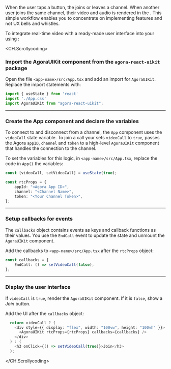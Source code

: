 <PlatformWrapper platform="web">

When the user taps a button, the <Vpl k="CLIENT" /> joins or leaves a channel. When another user joins the same channel, their video and audio is rendered in the <Vpl k="CLIENT" />. This simple workflow enables you to concentrate on implementing <Vg k="COMPANY" /> features and not UX bells and whistles.

To integrate real-time video with a ready-made user interface into your <Vpl k="CLIENT" /> using <Vg k="UIK" />:

<CH.Scrollycoding>

### Import the AgoraUIKit component from the `agora-react-uikit` package

Open the file `<app-name>/src/App.tsx` and add an import for `AgoraUIKit`. Replace the import statements with:

```ts app.tsx focus=1:3
import { useState } from 'react'
import './App.css'
import AgoraUIKit from "agora-react-uikit";

```

---

### Create the App component and declare the variables

To connect to and disconnect from a channel, the `App` component uses the `videoCall` state variable. To join a call your <Vpl k="CLIENT" /> sets `videoCall` to `true`, passes the Agora `appID`, `channel` and `token` to a high-level `AgoraUIKit` component that handles the connection to the channel.

To set the variables for this logic, in `<app-name>/src/App.tsx`, replace the code in `App()` the <Vg k="UIK" /> variables:

```ts app.tsx focus=1:7
const [videoCall, setVideoCall] = useState(true);

const rtcProps = {
    appId: "<Agora App ID>",
    channel: "<Channel Name>",
    token: "<Your Channel Token>",
};
```

---

### Setup callbacks for <Vg k="UIK" /> events

The `callbacks` object contains <Vg k="ENGINE" /> events as keys and callback functions as their values. You use the `EndCall` event to update the state and unmount the `AgoraUIKit` component.

Add the callbacks to `<app-name>/src/App.tsx` after the `rtcProps` object:

```ts app.tsx focus=1:3
const callbacks = {
    EndCall: () => setVideoCall(false),
};
```

---

### Display the user interface

If `videoCall` is `true`, render the `AgoraUIKit` component. If it is `false`, show a _Join_ button.

Add the UI after the `callbacks` object:

```ts app.tsx focus=1:7
  return videoCall ? (
    <div style={{ display: "flex", width: "100vw", height: "100vh" }}>
      <AgoraUIKit rtcProps={rtcProps} callbacks={callbacks} />
    </div>
  ) : (
    <h3 onClick={() => setVideoCall(true)}>Join</h3>
  );
```

</CH.Scrollycoding>

</PlatformWrapper>

